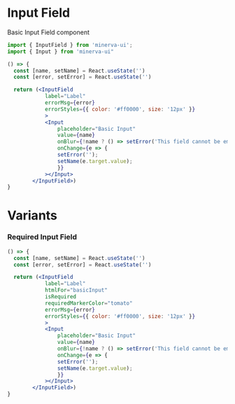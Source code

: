 
<Meta title="Elements|InputField" component={InputField} />

# Input Field

Basic Input Field component

```js
import { InputField } from 'minerva-ui';
import { Input } from 'minerva-ui"
```

```jsx
() => {
  const [name, setName] = React.useState('')
  const [error, setError] = React.useState('')

  return (<InputField
            label="Label"
            errorMsg={error}
            errorStyles={{ color: '#ff0000', size: '12px' }}
            >
            <Input
                placeholder="Basic Input"
                value={name}
                onBlur={!name ? () => setError('This field cannot be empty') : null}
                onChange={e => {
                setError('');
                setName(e.target.value);
                }}
            ></Input>
        </InputField>)
}
```

# Variants

### Required Input Field

```jsx
() => {
  const [name, setName] = React.useState('')
  const [error, setError] = React.useState('')

  return (<InputField
            label="Label"
            htmlFor="basicInput"
            isRequired
            requiredMarkerColor="tomato"
            errorMsg={error}
            errorStyles={{ color: '#ff0000', size: '12px' }}
            >
            <Input
                placeholder="Basic Input"
                value={name}
                onBlur={!name ? () => setError('This field cannot be empty') : null}
                onChange={e => {
                setError('');
                setName(e.target.value);
                }}
            ></Input>
        </InputField>)
}
```

### 

<Props of={Input} />